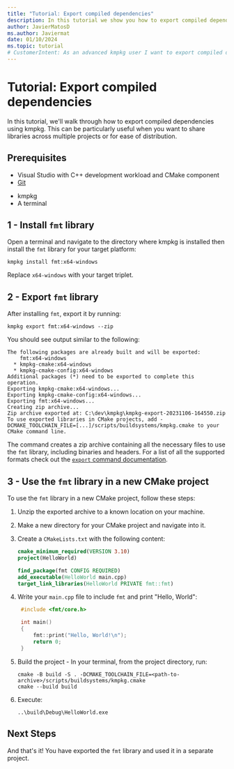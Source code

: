 ```yaml
---
title: "Tutorial: Export compiled dependencies"
description: In this tutorial we show you how to export compiled dependencies to be consumed by another project.
author: JavierMatosD
ms.author: Javiermat
date: 01/10/2024
ms.topic: tutorial
# CustomerIntent: As an advanced kmpkg user I want to export compiled dependencies to be consumed by another project.
---
```


# Tutorial: Export compiled dependencies

In this tutorial, we'll walk through how to export compiled dependencies using kmpkg. This can be particularly useful when you want to share libraries across multiple projects or for ease of distribution.

## Prerequisites

- Visual Studio with C++ development workload and CMake component
- [Git](<https://git-scm.com/downloads>)
* kmpkg
* A terminal

## 1 - Install `fmt` library

Open a terminal and navigate to the directory where kmpkg is installed then install the `fmt` library for your target platform:

```console
kmpkg install fmt:x64-windows
```

Replace `x64-windows` with your target triplet.

## 2 - Export `fmt` library

After installing `fmt`, export it by running:

```console
kmpkg export fmt:x64-windows --zip
```

You should see output similar to the following:

```console
The following packages are already built and will be exported:
    fmt:x64-windows
  * kmpkg-cmake:x64-windows
  * kmpkg-cmake-config:x64-windows
Additional packages (*) need to be exported to complete this operation.
Exporting kmpkg-cmake:x64-windows...
Exporting kmpkg-cmake-config:x64-windows...
Exporting fmt:x64-windows...
Creating zip archive...
Zip archive exported at: C:\dev\kmpkg\kmpkg-export-20231106-164550.zip
To use exported libraries in CMake projects, add -DCMAKE_TOOLCHAIN_FILE=[...]/scripts/buildsystems/kmpkg.cmake to your CMake command line.
```

The command creates a zip archive containing all the necessary files to use the `fmt` library, including binaries and headers. For a list of all the supported formats check out the [`export` command documentation](../commands/export.mdx#formats).

## 3 - Use the `fmt` library in a new CMake project

To use the `fmt` library in a new CMake project, follow these steps:

1. Unzip the exported archive to a known location on your machine.
2. Make a new directory for your CMake project and navigate into it.
3. Create a `CMakeLists.txt` with the following content:

    ```CMake
    cmake_minimum_required(VERSION 3.10)
    project(HelloWorld)

    find_package(fmt CONFIG REQUIRED)
    add_executable(HelloWorld main.cpp)
    target_link_libraries(HelloWorld PRIVATE fmt::fmt)
    ```

4. Write your `main.cpp` file to include `fmt` and print "Hello, World":
   
   ```cpp
    #include <fmt/core.h>

    int main() 
    {
        fmt::print("Hello, World!\n");
        return 0;
    }
   ```

5. Build the project - In your terminal, from the project directory, run:
   
   ```console
   cmake -B build -S . -DCMAKE_TOOLCHAIN_FILE=<path-to-archive>/scripts/buildsystems/kmpkg.cmake
   cmake --build build
   ```
   
6. Execute:
   
   ```console
   ..\build\Debug\HelloWorld.exe
   ```

## Next Steps

And that's it! You have exported the `fmt` library and used it in a separate project.
